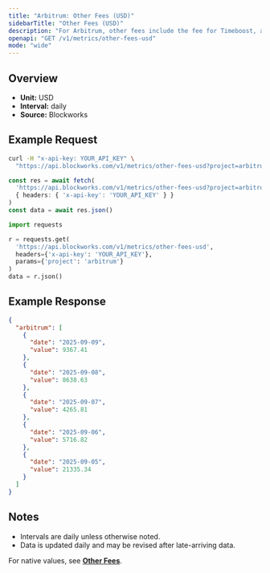 ```yaml
---
title: "Arbitrum: Other Fees (USD)"
sidebarTitle: "Other Fees (USD)"
description: "For Arbitrum, other fees include the fee for Timeboost, an priroty auction for access to transactions with no delay compared to 200ms delay for the chain's sequencer"
openapi: "GET /v1/metrics/other-fees-usd"
mode: "wide"
---
```


## Overview

- **Unit:** USD
- **Interval:** daily
- **Source:** Blockworks

## Example Request

<CodeGroup>

```bash cURL
curl -H "x-api-key: YOUR_API_KEY" \
  "https://api.blockworks.com/v1/metrics/other-fees-usd?project=arbitrum"
```

```typescript TypeScript
const res = await fetch(
  'https://api.blockworks.com/v1/metrics/other-fees-usd?project=arbitrum',
  { headers: { 'x-api-key': 'YOUR_API_KEY' } }
)
const data = await res.json()
```

```python Python
import requests

r = requests.get(
  'https://api.blockworks.com/v1/metrics/other-fees-usd',
  headers={'x-api-key': 'YOUR_API_KEY'},
  params={'project': 'arbitrum'}
)
data = r.json()
```

</CodeGroup>

## Example Response

```json
{
  "arbitrum": [
    {
      "date": "2025-09-09",
      "value": 9367.41
    },
    {
      "date": "2025-09-08",
      "value": 8638.63
    },
    {
      "date": "2025-09-07",
      "value": 4265.81
    },
    {
      "date": "2025-09-06",
      "value": 5716.82
    },
    {
      "date": "2025-09-05",
      "value": 21335.34
    }
  ]
}
```

## Notes
- Intervals are daily unless otherwise noted.
- Data is updated daily and may be revised after late-arriving data.

<Note>For native values, see **[Other Fees](./other-fees)**.</Note>
